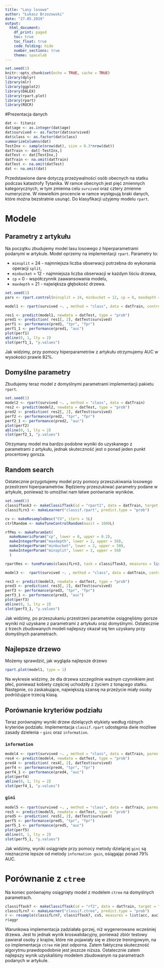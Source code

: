 ---
title: "Lasy losowe"
author: "Łukasz Brzozowski"
date: "27.05.2019"
output:
  html_document:
    df_print: paged
    toc: true
    toc_float: true
    code_folding: hide
    number_sections: true
    theme: spacelab
---

```{r setup, include=FALSE}
set.seed(1)
knitr::opts_chunk$set(echo = TRUE, cache = TRUE)
library(dplyr)
library(mlr)
library(ggplot2)
library(DALEX)
library(rpart.plot)
library(rpart)
library(ROCR)
```


#Prezentacja danych

```{r}
dat <- titanic
dat$age <- as.integer(dat$age)
dat$survived <- as.factor(dat$survived)
dat$class <- as.factor(dat$class)
summarizeColumns(dat)
TestInx <- sample(nrow(dat), size = 0.3*nrow(dat))
datTrain <- dat[-TestInx,]
datTest <- dat[TestInx,]
datTrain <- na.omit(datTrain)
datTest <- na.omit(datTest)
dat <- na.omit(dat)
```

Przedstawione dane dotyczą przeżywalności osób obecnych na statku podczas katastrofy Tytanika. W ramce obecnych jest pięć zmiennych kategorycznych, w tym zmienna celu `survived` oraz cztery zmienne numeryczne. W niewielkim procencie w ramce występują braki danych, które można bezstratnie usunąć. Do klasyfikacji użyjemy modelu `rpart`.


# Modele

## Parametry z artykułu

Na początku zbudujemy model lasu losowego z hiperparametrami podanymi w artykule. Model oprzemy na implementacji `rpart`. Parametry to:

* `minsplit` = 24 - najmniejsza liczba obserwacji potrzebna do wykonania operacji `split`,
* `minbucket` = 12 - najmniejsza liczba obserwacji w każdym liściu drzewa,
* `cp` = 0 - współczynnik zaawansowania modelu,
* `maxdepth` = 21 - największa głębokość drzewa.

```{r, warning = FALSE, cache = TRUE}
set.seed(1)
pars <- rpart.control(minsplit = 24, minbucket = 12, cp = 0, maxdepth = 21)

model1 <- rpart(survived ~. , method = "class", data = datTrain, control = pars)

res1 <- predict(model1, newdata = datTest, type = "prob")
pred1 <- prediction( res1[, 2], datTest$survived)
perf1 <- performance(pred1, "tpr", "fpr")
perf1_1 <- performance(pred1, "auc")
plot(perf1)
abline(0, 1, lty = 2)
slot(perf1_1, "y.values")

```
Jak widzimy, przy pomocy hiperparametrów z artykułu otrzymujemy AUC w wysokości prawie 82%.

## Domyślne parametry

Zbudujemy teraz model z domyślnymi parametrami implementacji pakietu `rpart`.

```{r, warning = FALSE}
set.seed(1)
model2 <- rpart(survived ~. , method = "class", data = datTrain)
res2 <- predict(model2, newdata = datTest, type = "prob")
pred2 <- prediction( res2[, 2], datTest$survived)
perf2 <- performance(pred2, "tpr", "fpr")
perf2_1 <- performance(pred2, "auc")
plot(perf2)
abline(0, 1, lty = 2)
slot(perf2_1, "y.values")
```

Otrzymany model ma bardzo podobne wyniki do uzyskanego z parametrami z artykułu, jednak skuteczność jest o ponad jeden punkt procentowy gorsza.

## Random search

Ostatecznie przygotujemy model przy pomocy przeszukiwania losowego przestrzeni hiperparametrów. Będziemy przeszukiwać parametry podane w artykule, ponieważ to umożliwi nam łatwe porównanie wyników.

```{r, eval = TRUE, warning = FALSE, message = FALSE}
set.seed(1)
classifTask3 <- makeClassifTask(id = "rpart1", data = datTrain, target = "survived")
classifLrn3 <- makeLearner("classif.rpart", predict.type = "prob")

cv <- makeResampleDesc("CV", iters = 5L)
ctrlRandom <- makeTuneControlRandom(maxit = 1000L)

rfPms <- makeParamSet(
  makeNumericParam("cp", lower = 0, upper = 0.2),
  makeIntegerParam("maxdepth", lower = 2, upper = 50),
  makeIntegerParam("minbucket", lower = 2, upper = 50),
  makeIntegerParam("minsplit", lower = 2, upper = 50)
  )

rpartRes <- tuneParams(classifLrn3, task = classifTask3, measures = list(acc, auc), resampling = cv, par.set = rfPms, control = ctrlRandom)

model3 <-  rpart(survived ~. , method = "class", data = datTrain, control = rpartRes$x)

res3 <- predict(model3, newdata = datTest, type = "prob")
pred3 <- prediction( res3[, 2], datTest$survived)
perf3 <- performance(pred3, "tpr", "fpr")
perf3_1 <- performance(pred3, "auc")
plot(perf3)
abline(0, 1, lty = 2)
slot(perf3_1, "y.values")
```

Jak widzimy, po przeszukaniu przestrzeni parametrów osiągnęliśmy gorsze wyniki niż uzyskane z parametrami z artykułu oraz domyślnymi. Ostatecznie z trzech zbudowanych modeli najlepszy okazał się ten uzyskany przy domyślnych parametrach.

## Najlepsze drzewo

Możemy sprawdzić, jak wygląda najlepsze drzewo
```{r, fig.width = 10, fig.height= 10, fig.align="center"}
rpart.plot(model1, type = 1)
```

Na wykresie widzimy, że dla drzewa szczególnie ważnym czynnikiem jest płeć, ponieważ kobiety częściej uchodziły z życiem z tonącego statku. Następnie, co zaskakujące, największą szansę na przeżycie miały osoby podróżujące trzecią klasą.

## Porównanie kryteriów podziału

Teraz porównajmy wyniki drzew dzielących etykiety według różnych kryteriów podziału. Implementacja `classif.rpart` udostępnia dwie możliwe zasady dzielenia - `gini` oraz `information`.

### `information`

```{r, eval = TRUE}
model4 <- rpart(survived ~. , method = "class", data = datTrain, parms = list(split = "information"))
res4 <- predict(model4, newdata = datTest, type = "prob")
pred4 <- prediction( res4[, 2], datTest$survived)
perf4 <- performance(pred4, "tpr", "fpr")
perf4_1 <- performance(pred4, "auc")
plot(perf4)
abline(0, 1, lty = 2)
slot(perf4_1, "y.values")
```

### `gini`
```{r, eval = TRUE}
model5 <- rpart(survived ~. , method = "class", data = datTrain, parms = list(split = "gini"))
res5 <- predict(model5, newdata = datTest, type = "prob")
pred5 <- prediction( res5[, 2], datTest$survived)
perf5 <- performance(pred5, "tpr", "fpr")
perf5_1 <- performance(pred5, "auc")
plot(perf5)
abline(0, 1, lty = 2)
slot(perf5_1, "y.values")
```


Jak widzimy, wyniki osiągnięte przy pomocy metody dzielącej `gini` są nieznacznie lepsze od metody `information gain`, osiągając ponad 79% AUC.

# Porównanie z `ctree`

Na koniec porównajmy osiągnięty model z modelem `ctree` na domyślnych parametrach.

```{r, eval = TRUE, message = FALSE, warning = FALSE}
classifTask7 <- makeClassifTask(id = "rf2", data = datTrain, target = "survived")
classifLrn7 <- makeLearner("classif.ctree", predict.type = "prob")
r <- resample(classifLrn7, classifTask7, cv5, measures = list(acc, auc))
r$aggr
```

Warunkowa implementacja zadziałała gorzej, niż wygenerowane wcześniej drzewa. Jest to jednak wynik kroswalidacyjny, ponieważ zbiór testowy zawierał osoby z krajów, które nie pojawiały się w zbiorze treningowym, na co implementacja `ctree` nie jest odporna. Zatem faktyczna skuteczność algorytmu prawdopodobnie jest jeszcze niższa. Ostatecznie zatem najlepszy wynik uzyskaliśmy modelem zbudowanym na parametrach podanych w artykule. 

